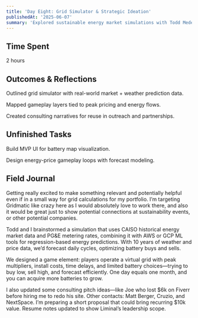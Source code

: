 ```yaml
---
title: 'Day Eight: Grid Simulator & Strategic Ideation'
publishedAt: '2025-06-07'
summary: 'Explored sustainable energy market simulations with Todd Medema (a super genius creator, PM, engineer, and solarpunk author I am fortunate to be good friends with), prototyped a game-ified learning layer, and refined consulting pitch structures.'
---
```


## Time Spent
2 hours

## Outcomes & Reflections

Outlined grid simulator with real-world market + weather prediction data.

Mapped gameplay layers tied to peak pricing and energy flows.

Created consulting narratives for reuse in outreach and partnerships.

## Unfinished Tasks

Build MVP UI for battery map visualization.

Design energy-price gameplay loops with forecast modeling.

## Field Journal

Getting really excited to make something relevant and potentially helpful even if in a small way for grid calculations for my portfolio. I’m targeting Gridmatic like crazy here as I would absolutely love to work there, and also it would be great just to show potential connections at sustainability events, or other potential companies.

Todd and I brainstormed a simulation that uses CAISO historical energy market data and PG&E metering rates, combining it with AWS or GCP ML tools for regression-based energy predictions. With 10 years of weather and price data, we’d forecast daily cycles, optimizing battery buys and sells.

We designed a game element: players operate a virtual grid with peak multipliers, install costs, time delays, and limited battery choices—trying to buy low, sell high, and forecast efficiently. One day equals one month, and you can acquire more batteries to grow.

I also updated some consulting pitch ideas—like Joe who lost $6k on Fiverr before hiring me to redo his site. Other contacts: Matt Berger, Cruzio, and NextSpace. I’m preparing a short proposal that could bring recurring $10k value. Resume notes updated to show Liminal’s leadership scope.
